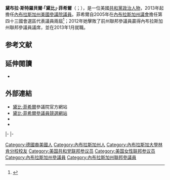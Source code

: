 {{noteTA
|1=zh-hans:菲舍尔;zh-hant:菲希爾;
|2=zh-hans:德布;zh-hant:黛比;
|3=zh-hans:德布拉;zh-hant:黛布拉;
}}
{{Expand|time=2015-07-22T14:45:56+00:00}}
{{请求翻译|time=2015-07-22T14:45:56+00:00}}
{{Infobox officeholder
|name         = 黛比·菲希爾<br>Deb Fischer
|image        = Deb_Fischer,_official_portrait,_115th_Congress.jpg
|jr/sr        = 聯邦參議員
|state        = [[內布拉斯加州|內布拉斯加州]]
|alongside    = [[本·薩斯|本·薩斯]]
|term_start   = 2013年1月3日
|term_end     = 
|predecessor  = [[本·納爾遜|本·納爾遜]]
|successor    = 
|state_legislature1 = 內布拉斯加州
|district1     = 四十三
|term_start1   = 2005年1月3日
|term_end1     = 2013年1月3日
|predecessor1  = 吉姆·瓊斯
|successor1    = {{le|阿爾·戴維斯 (內布拉斯加州政治人物)|Al Davis (Nebraska politician)|阿爾·戴維斯}}
|birth_name    = 黛比·斯特羅貝爾<br>Debra Strobel
|birth_date    = {{birth date and age|1951|3|1}}
|birth_place   = {{US}}[[內布拉斯加州|內布拉斯加州]][[蘭開斯特縣_(內布拉斯加州)|蘭開斯特縣]][[林肯_(内布拉斯加州)|林肯]]
|death_date    = 
|death_place   = 
|spouse        = {{marriage|Bruce Fischer|1972}}
|children      = 3
|occupation =   牧場主
|residence          = [[瓦倫泰恩_(內布拉斯加州)|瓦倫泰恩]], 美國
|party         = [[共和黨_(美國)|共和黨]]
|alma_mater    = [[内布拉斯加大学林肯分校|内布拉斯加大学林肯分校]]
|website       = {{URL|http://www.fischer.senate.gov|參議員網站}}
}}

'''黛布拉·斯特羅貝爾·「黛比」·菲希爾'''（{{lang-en|'''Debra Strobel "Deb" Fischer '''}}；{{bd|1951年|3月1日}}），是一位美國[[共和黨_(美國)|共和黨]][[政治人物|政治人物]]，2013年起擔任[[內布拉斯加州|內布拉斯加州]][[美國參議院|美國參議院議員]]。菲希爾自2005年在[[內布拉斯加州議會|內布拉斯加州議會]]擔任第四十三國會選區代表議員兩屆<ref name=imp>{{cite news|title=U.S. Senate candidate makes final rounds before Primary|url=http://www.imperialrepublican.com/index.php?option=com_content&view=article&id=4107:us-senate-candidate-makes-final-rounds-before-primary&catid=36:news&Itemid=76|accessdate=May 16, 2012|newspaper=The Imperial Republican|location=Imperial, Nebraska}}</ref>；2012年她擊敗了前州聯邦參議員{{le|鮑伯·克里|Bob Kerrey}}贏得內布拉斯加州聯邦參議員議席，並在2013年1月就職。

==参考文献==
{{reflist}}

==延伸閱讀==
*{{CongLinks | congbio = F000463 | ballot = Deb_Fischer | nndb = | votesmart = 41963 | govtrack = 412556 | opencong = 412556 | rollcall = 44703 | politifact = | fec = S2NE00094 | opensecrets = N00033443 | assets = | legistorm = | followthemoney = 6112 | ontheissues = Senate/Deb_Fischer.htm | congress = deb-fischer/2179 | worldcat = | c-span = debrasfischer | imdb =  | bloomberg = | nyt = | washpo = 15a67e5c-4bb7-11e2-8758-b64a2997a921 }}

==外部連結==
*[http://www.fischer.senate.gov/ 黛比·菲希爾]參議院官方網站
*[https://web.archive.org/web/20110718105945/http://www.debfischer2012.com/ 黛比·菲希爾參議員競選網站]
*{{Dmoz|Regional/North_America/United_States/Nebraska/Government/Federal/US_Senate/Deb_Fischer_%5BR%5D}}
* {{C-SPAN|debrasfischer}}

{{s-start}}
{{s-ppo}}
{{s-bef|before=[[皮特·里基茨|皮特·里基茨]]}}
{{s-ttl|title={{nowrap|[[美國參議員|美國參議員]]{{le|內布拉斯加州美國參議院議員列表|List of United States Senators from Nebraska|內布拉斯加州}}[[共和黨_(美國)|共和黨]]被提名人}}<br>（[[美國參議員類別|第1類]]）|years={{le|2012年內布拉斯加州美國參議院議員選舉|United States Senate election in Nebraska, 2012|2012年}}、{{le|2018年內布拉斯加州美國參議院議員選舉|United States Senate election in Nebraska, 2018|2018年}}}}
{{s-inc|recent}}
|-
{{s-par|us-sen}}
{{s-bef|before=[[本·納爾遜|本·納爾遜]]}}
{{s-ttl|title={{le|內布拉斯加州美國參議院議員列表|List of United States Senators from Nebraska|內布拉斯加州第1類參議員}}|years=2013年－|alongside=[[迈克·约翰斯|迈克·约翰斯]]、[[本·薩斯|本·薩斯]]}}
{{s-inc}}
|-
{{s-prec|usa}}
{{s-bef|before=[[伊莉莎白·華倫|伊莉莎白·華倫]]}}
{{s-ttl|title=[[美國參議員資歷|美國參議員資歷]]|years=第61位}}
{{s-aft|after=[[艾德·马基|艾德·马基]]}}
{{s-end}}

{{Current U.S. Senators}}
{{Authority control}}
{{DEFAULTSORT: Fischer, Deb}}
[[Category:德國裔美國人|Category:德國裔美國人]]
[[Category:內布拉斯加州人|Category:內布拉斯加州人]]
[[Category:內布拉斯加大學林肯分校校友|Category:內布拉斯加大學林肯分校校友]]
[[Category:美国共和党联邦参议员|Category:美国共和党联邦参议员]]
[[Category:美国女性联邦参议员|Category:美国女性联邦参议员]]
[[Category:內布拉斯加州參議員|Category:內布拉斯加州參議員]]
[[Category:內布拉斯加州聯邦參議員|Category:內布拉斯加州聯邦參議員]]